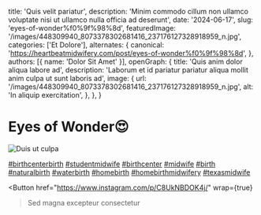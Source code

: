   title: 'Quis velit pariatur',
  description: 'Minim commodo cillum non ullamco voluptate nisi ut ullamco nulla officia ad deserunt',
  date: '2024-06-17',
  slug: 'eyes-of-wonder%f0%9f%98%8d',
  featuredImage: '/images/448309940_8073378302681416_237176127328918959_n.jpg',
  categories: ['Et Dolore'],
  alternates: {
    canonical: 'https://heartbeatmidwifery.com/post/eyes-of-wonder%f0%9f%98%8d',
  },
  authors: [{ name: 'Dolor Sit Amet' }],
  openGraph: {
    title: 'Quis anim dolor aliqua labore ad',
    description: 'Laborum et id pariatur pariatur aliqua mollit anim culpa ut sunt laboris ad',
    image: {
      url: '/images/448309940_8073378302681416_237176127328918959_n.jpg',
      alt: 'In aliquip exercitation',
    },
  },
}


# Eyes of Wonder😍

<Image
  src="/images/448309940_8073378302681416_237176127328918959_n.jpg"
  size="large"
  wrap={true}
  alt="Duis ut culpa"
/>

[#birthcenterbirth](https://www.instagram.com/explore/tags/birthcenterbirth/) [#studentmidwife](https://www.instagram.com/explore/tags/studentmidwife/) [#birthcenter](https://www.instagram.com/explore/tags/birthcenter/) [#midwife](https://www.instagram.com/explore/tags/midwife/) [#birth](https://www.instagram.com/explore/tags/birth/) [#naturalbirth](https://www.instagram.com/explore/tags/naturalbirth/) [#waterbirth](https://www.instagram.com/explore/tags/waterbirth/) [#homebirth](https://www.instagram.com/explore/tags/homebirth/) [#homebirthmidwifery](https://www.instagram.com/explore/tags/homebirthmidwifery/) [#texasmidwife](https://www.instagram.com/explore/tags/texasmidwife/)

<Button
  href="https://www.instagram.com/p/C8UkNBDOK4j/"
  wrap={true}
>Sed magna excepteur consectetur</Button>
